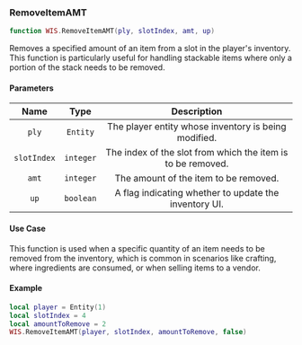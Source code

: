 ### RemoveItemAMT

```lua
function WIS.RemoveItemAMT(ply, slotIndex, amt, up)
```

Removes a specified amount of an item from a slot in the player's inventory. This function is particularly useful for handling stackable items where only a portion of the stack needs to be removed.

#### Parameters
| Name            | Type          | Description                                                |
| :------------:  | :---------:   | :----------:                                                |
|`ply` |	`Entity` |	The player entity whose inventory is being modified. |
|`slotIndex` |	`integer` |	The index of the slot from which the item is to be removed. |
|`amt` |	`integer` |	The amount of the item to be removed. |
|`up` |	`boolean` |	A flag indicating whether to update the inventory UI. |

#### Use Case
This function is used when a specific quantity of an item needs to be removed from the inventory, which is common in scenarios like crafting, where ingredients are consumed, or when selling items to a vendor.

#### Example
```lua
local player = Entity(1)
local slotIndex = 4
local amountToRemove = 2
WIS.RemoveItemAMT(player, slotIndex, amountToRemove, false)